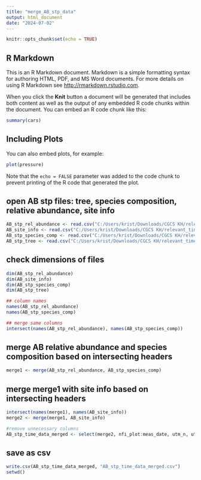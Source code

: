 ```yaml
---
title: "merge_AB_stp_data"
output: html_document
date: "2024-07-02"
---
```


```r
knitr::opts_chunk$set(echo = TRUE)
```

## R Markdown

This is an R Markdown document. Markdown is a simple formatting syntax for authoring HTML, PDF, and MS Word documents. For more details on using R Markdown see <http://rmarkdown.rstudio.com>.

When you click the **Knit** button a document will be generated that includes both content as well as the output of any embedded R code chunks within the document. You can embed an R code chunk like this:

```r
summary(cars)
```

## Including Plots

You can also embed plots, for example:

```r
plot(pressure)
```

Note that the `echo = FALSE` parameter was added to the code chunk to prevent printing of the R code that generated the plot.

## open AB stp files: tree, species composition, relative abundance, site info
```r
AB_stp_rel_abundance <- read.csv("C:/Users/krist/Downloads/CGCS KH/relevant_time_data/ab_gp_rel_abundance_smtree.csv")
AB_site_info <- read.csv("C:/Users/krist/Downloads/CGCS KH/relevant_time_data/ab_gp_site_info.csv")
AB_stp_species_comp <- read.csv("C:/Users/krist/Downloads/CGCS KH/relevant_time_data/ab_gp_stp_tree_species_comp.csv")
AB_stp_tree <- read.csv("C:/Users/krist/Downloads/CGCS KH/relevant_time_data/ab_gp_stp_tree.csv")


```
## check dimensions of files
```r
dim(AB_stp_rel_abundance)
dim(AB_site_info)
dim(AB_stp_species_comp)
dim(AB_stp_tree)

## column names
names(AB_stp_rel_abundance)
names(AB_stp_species_comp)

## merge same columns
intersect(names(AB_stp_rel_abundance), names(AB_stp_species_comp))

```

## merge AB relative abundance and species composition based on intersecting headers
```r
merge1 <- merge(AB_stp_rel_abundance, AB_stp_species_comp)

```

## merge merge1 with site info based on intersecting headers
```r
intersect(names(merge1), names(AB_site_info))
merge2 <- merge(merge1, AB_site_info)

#remove unnecessary columns
AB_stp_time_data_merged <- select(merge2, nfi_plot:meas_date, utm_n, utm_e)
```

## save as csv
```r
write.csv(AB_stp_time_data_merged, "AB_stp_time_data_merged.csv")
setwd()
```


